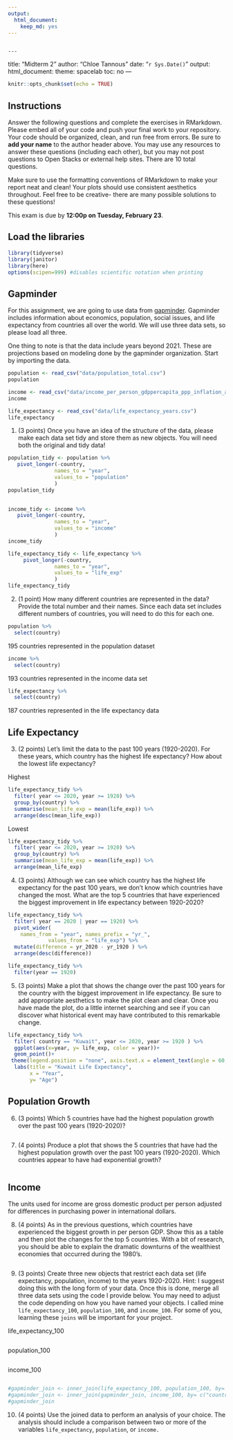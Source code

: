 ```yaml
---
output: 
  html_document: 
    keep_md: yes
---
```

                                                                                                                                                                                                                ---
title: "Midterm 2"
author: "Chloe Tannous"
date: "`r Sys.Date()`"
output:
  html_document:
    theme: spacelab
    toc: no
---

```r
knitr::opts_chunk$set(echo = TRUE)
```

## Instructions
Answer the following questions and complete the exercises in RMarkdown. Please embed all of your code and push your final work to your repository. Your code should be organized, clean, and run free from errors. Be sure to **add your name** to the author header above. You may use any resources to answer these questions (including each other), but you may not post questions to Open Stacks or external help sites. There are 10 total questions.  

Make sure to use the formatting conventions of RMarkdown to make your report neat and clean! Your plots should use consistent aesthetics throughout. Feel free to be creative- there are many possible solutions to these questions!  

This exam is due by **12:00p on Tuesday, February 23**.  

## Load the libraries
```r
library(tidyverse)
library(janitor)
library(here)
options(scipen=999) #disables scientific notation when printing
```

## Gapminder
For this assignment, we are going to use data from  [gapminder](https://www.gapminder.org/). Gapminder includes information about economics, population, social issues, and life expectancy from countries all over the world. We will use three data sets, so please load all three.  

One thing to note is that the data include years beyond 2021. These are projections based on modeling done by the gapminder organization. Start by importing the data.
```r
population <- read_csv("data/population_total.csv")
population
```

```r
income <- read_csv("data/income_per_person_gdppercapita_ppp_inflation_adjusted.csv")
income
```

```r
life_expectancy <- read_csv("data/life_expectancy_years.csv")
life_expectancy
```

1. (3 points) Once you have an idea of the structure of the data, please make each data set tidy and store them as new objects. You will need both the original and tidy data!
```r
population_tidy <- population %>%
   pivot_longer(-country,
               names_to = "year", 
               values_to = "population"
               )
population_tidy
  
```

```r
income_tidy <- income %>%
   pivot_longer(-country,
               names_to = "year", 
               values_to = "income"
               )
income_tidy

```

```r
life_expectancy_tidy <- life_expectancy %>%
     pivot_longer(-country,
               names_to = "year", 
               values_to = "life_exp"
               )
life_expectancy_tidy

```

2. (1 point) How many different countries are represented in the data? Provide the total number and their names. Since each data set includes different numbers of countries, you will need to do this for each one.
```r
population %>%
  select(country)
```
195 countries represented in the population dataset

```r
income %>%
  select(country)

```
193 countries represented in the income data set 


```r
life_expectancy %>%
  select(country)
```
187 countries represented in the life expectancy data 

## Life Expectancy  

3. (2 points) Let's limit the data to the past 100 years (1920-2020). For these years, which country has the highest life expectancy? How about the lowest life expectancy?  

Highest
```r
life_expectancy_tidy %>%
  filter( year <= 2020, year >= 1920) %>%
  group_by(country) %>%
  summarise(mean_life_exp = mean(life_exp)) %>%
  arrange(desc(mean_life_exp))
```

Lowest
```r
life_expectancy_tidy %>%
  filter( year <= 2020, year >= 1920) %>%
  group_by(country) %>%
  summarise(mean_life_exp = mean(life_exp)) %>%
  arrange(mean_life_exp)
```

4. (3 points) Although we can see which country has the highest life expectancy for the past 100 years, we don't know which countries have changed the most. What are the top 5 countries that have experienced the biggest improvement in life expectancy between 1920-2020?
```r
life_expectancy_tidy %>%
  filter( year == 2020 | year == 1920) %>%
  pivot_wider(
    names_from = "year", names_prefix = "yr_",
             values_from = "life_exp") %>%
  mutate(difference = yr_2020 - yr_1920 ) %>%
  arrange(desc(difference))


```

```r
life_expectancy_tidy %>%
  filter(year == 1920) 
```

5. (3 points) Make a plot that shows the change over the past 100 years for the country with the biggest improvement in life expectancy. Be sure to add appropriate aesthetics to make the plot clean and clear. Once you have made the plot, do a little internet searching and see if you can discover what historical event may have contributed to this remarkable change.  

```r
life_expectancy_tidy %>%
  filter( country == "Kuwait", year <= 2020, year >= 1920 ) %>%
  ggplot(aes(x=year, y= life_exp, color = year))+
  geom_point()+
 theme(legend.position = "none", axis.text.x = element_text(angle = 60, hjust = 2), plot.title = element_text(size = rel(2), hjust = .5)) +
  labs(title = "Kuwait Life Expectancy",
       x = "Year",
       y= "Age")
```

## Population Growth
6. (3 points) Which 5 countries have had the highest population growth over the past 100 years (1920-2020)?
```r

```

7. (4 points) Produce a plot that shows the 5 countries that have had the highest population growth over the past 100 years (1920-2020). Which countries appear to have had exponential growth?  
```r

```

## Income
The units used for income are gross domestic product per person adjusted for differences in purchasing power in international dollars.

8. (4 points) As in the previous questions, which countries have experienced the biggest growth in per person GDP. Show this as a table and then plot the changes for the top 5 countries. With a bit of research, you should be able to explain the dramatic downturns of the wealthiest economies that occurred during the 1980's.
```r

```

9. (3 points) Create three new objects that restrict each data set (life expectancy, population, income) to the years 1920-2020. Hint: I suggest doing this with the long form of your data. Once this is done, merge all three data sets using the code I provide below. You may need to adjust the code depending on how you have named your objects. I called mine `life_expectancy_100`, `population_100`, and `income_100`. For some of you, learning these `joins` will be important for your project.  

life_expectancy_100
```r

```

population_100
```r

```

income_100
```r

```

```r
#gapminder_join <- inner_join(life_expectancy_100, population_100, by= c("country", "year"))
#gapminder_join <- inner_join(gapminder_join, income_100, by= c("country", "year"))
#gapminder_join
```

10. (4 points) Use the joined data to perform an analysis of your choice. The analysis should include a comparison between two or more of the variables `life_expectancy`, `population`, or `income.`
```r

```